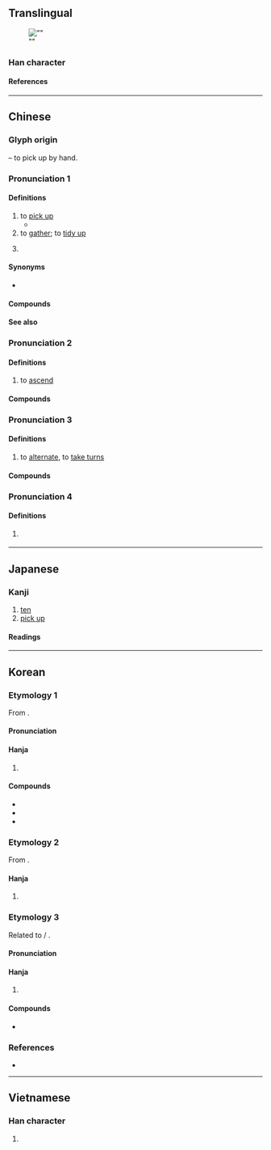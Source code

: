 {{also|十|捨|搭}}
{{character info}}
{{character info|0xf973}}
==Translingual==
[[File:Japanese government small-face-value paper money 50 Sen (Yasukuni Shrine) - front.jpg|thumb|"{{lang|ja|𠄡'''拾'''錢}}"]]

===Han character===
{{Han char|rn=64|rad=手|as=06|sn=9|four=58061|canj=QOMR|ids=⿰扌合}}

====References====
{{Han ref|kx=0428.240|dkj=12014|dj=0777.180|hdz=31872.010|uh=62FE}}
{{Han ref|uh=F973}}

----

==Chinese==
{{zh-forms}}

===Glyph origin===
{{Han etym}}
{{Han compound|手|alt1=扌|t1=hand|合|ls=psc|c1=s|c2=p}} – to pick up by hand.

===Pronunciation 1===
{{zh-pron
|m=shí
|dg=шы1
|c=sap6
|h=pfs=
|md=
|mn=si̍p/qz,xm,zz:cha̍p
|mn_note=si̍p - literary; cha̍p - vernacular
|mn-t=zab8/sib8
|mn-t_note=zab8 - financial character (大寫) of ten
|w=5zeq
|mc=y
|oc=y
|cat=
}}

====Definitions====
{{zh-hanzi}}

# to [[pick up]]
#* {{zh-x|拾 起 張 紙 摺{zip3} 隻 小船|I '''take up''' a sheet of paper and fold a little boat|C-LIT|ref={{lw|zh|許冠傑}}, {{lang|zh|紙船}}}}
# to [[gather]]; to [[tidy up]]
# {{lb|zh|financial}} {{zh-alt-form|十|[[ten]]}}

====Synonyms====
* {{s|to pick up}} {{zh-l|撿}}

====Compounds====
{{zh-der|收拾|俯拾青紫|如拾地芥|俯拾即是|不可收拾|偶拾|俯拾皆是|左拾遺|俯拾|墜歡重拾|刪拾|拾獲|易如拾芥|拾穗|拾零|拾遺記|拾頭打滾|打搊拾|採拾|拾取|拾翠|拾翻|拾糞人|掇拾|掇青拾紫|拾遺補闕|拾骨|掘拾|拾塵|拾金不昧|摭拾|拾遺|拾掇|拾得|拾芥|拾遺舉過|撿拾|拾人涕唾|拾人牙慧|拾玉鐲|決拾|拾破爛|拾荒|補缺拾遺|路無拾遺|路不拾遺|蒙拾|道不拾遺|重拾舊歡|芥拾青紫|執拾|拾物|不拾遺|仰取俯拾|仰拾俯取|俛拾仰取|俛拾地芥|剟拾|剽拾|剿拾|塗不拾遺|寒拾|引鍼拾芥|抉拾|抱枝拾葉|招拾|拾人唾涕|拾人唾餘|拾唾餘|拾地芥|拾奪|拾帶重還|拾弄|拾才|拾投|拾括|拾揀|拾摭|拾櫨|拾沒|拾漏子|拾瀋|拾煤|拾牙慧|拾發|拾紫|拾纂|拾翠人|拾翠羽|拾菜|拾菜孃|拾螢|拾襲|拾誦|拾踊|拾陳蹈故|拾集|拾青|拾青紫|拾頭|拾餘唾|捃拾|探拾|援拾|搊拾|撮拾|整拾|易於拾遺|棄瓊拾礫|樵拾|筌拾|糾拾|綴拾|緝拾|芥拾|誦拾|蹈拾|道無拾遺|采拾|骨拾}}

====See also====
{{Chinese-numbers}}

===Pronunciation 2===
{{zh-pron
|m=shè
|c=sap6,sip3
|h=pfs=
|md=
|mn-t=siab8
|cat=
}}

====Definitions====
{{zh-hanzi}}

# {{lb|zh|literary}} to [[ascend]]

====Compounds====
{{zh-der|拾級|拾級而上}}

===Pronunciation 3===
{{zh-pron
|m=jié
|c=gip3
}}

====Definitions====
{{zh-hanzi}}

# {{lb|zh|literary}} to [[alternate]], to [[take turns]]

====Compounds====
{{zh-der|拾投|拾發|拾踊}}

===Pronunciation 4===
{{zh-pron
|mn=khioh
|mn-t=kioh4
}}

====Definitions====
{{zh-hanzi}}

# {{lb|zh|Min Nan}} {{zh-alt form|抾|tr=khioh|to pick up; to collect}}

{{zh-cat|Elementary}}

{{cln|zh|numeral symbols|numerals}}

----

==Japanese==

===Kanji===
{{ja-kanji|grade=3|rs=手06}}

# [[ten]]
# [[pick up]]

====Readings====
{{ja-readings
|goon=じゅう<じふ
|kanon=しゅう<しふ
|kun=ひろ-う<ひろ-ふ
}}

----

==Korean==

===Etymology 1===
From {{der|ko|ltc|-}} {{ltc-l|拾|id=1}}. {{hanja-sinjeung|습|sup}}

====Pronunciation====
{{ko-hanja-pron|습}}

====Hanja====
{{ko-hanja-search}}
{{ko-hanja|줍다|주울|습}}

# {{hanja form of|습|[[pick up]]}}

====Compounds====
{{der-top3|Compounds}}
* {{ko-l|습유|拾遺}}
* {{ko-l|수습|[[collection]]|收拾}}
* {{ko-l|습득|[[pick up]]; [[find]]|拾得}}
{{der-bottom}}

===Etymology 2===
From {{der|ko|ltc|-}} {{ltc-l|拾|id=1}}.

====Hanja====
{{ko-hanja|열|십}}

# {{lb|ko|financial}} {{alt form|ko|十||{{hanja form of|십|[[ten]]}}}}

===Etymology 3===
Related to {{cog|ltc|-}} {{zh-l|*陟}} / {{ltc-l|涉|id=1}}.

====Pronunciation====
{{ko-hanja-pron|섭}}

====Hanja====
{{ko-hanja|오르다|오를|섭}}

# {{lb|ko|literary}} {{hanja form of|섭|[[climb up]]}}

====Compounds====
{{der-top3|Compounds}}
* {{ko-l|[[섭급]]|[[ascend]] a [[level]]|拾級}}
{{der-bottom}}

===References===
* {{R:hanjadoc|3950}}

----

==Vietnamese==

===Han character===
{{vi-readings|reading=thập, thộp, thụp, đập|rs=手06}}

# {{rfdef|vi|sort=手06}}